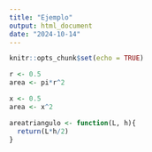 ```yaml
---
title: "Ejemplo"
output: html_document
date: "2024-10-14"
---
```


```r
knitr::opts_chunk$set(echo = TRUE)
```

```r
r <- 0.5
area <- pi*r^2
```
```r
x <- 0.5
area <- x^2
```
```r
areatriangulo <- function(L, h){
  return(L*h/2)
}
```



